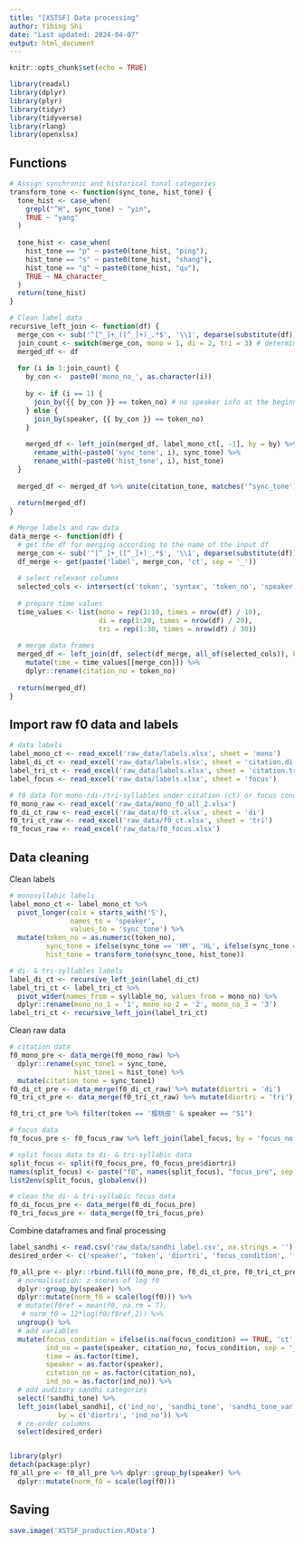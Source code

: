 ```yaml
---
title: "[XSTSF] Data processing"
author: Yibing Shi
date: "Last updated: 2024-04-07"
output: html_document
---
```

```r
knitr::opts_chunk$set(echo = TRUE)

library(readxl)
library(dplyr)
library(plyr)
library(tidyr)
library(tidyverse)
library(rlang)
library(openxlsx)
```

## Functions
```r
# Assign synchronic and historical tonal categories
transform_tone <- function(sync_tone, hist_tone) {
  tone_hist <- case_when(
    grepl("^H", sync_tone) ~ "yin",
    TRUE ~ "yang"
  )
  
  tone_hist <- case_when(
    hist_tone == "p" ~ paste0(tone_hist, "ping"),
    hist_tone == "s" ~ paste0(tone_hist, "shang"),
    hist_tone == "q" ~ paste0(tone_hist, "qu"),
    TRUE ~ NA_character_
  )
  return(tone_hist)
}

# Clean label data
recursive_left_join <- function(df) {
  merge_con <- sub('^[^_]+_([^_]+)_.*$', '\\1', deparse(substitute(df)))
  join_count <- switch(merge_con, mono = 1, di = 2, tri = 3) # determine the upper limit of the loop
  merged_df <- df
  
  for (i in 1:join_count) {
    by_con <-  paste0('mono_no_', as.character(i))
    
    by <- if (i == 1) {
      join_by({{ by_con }} == token_no) # no speaker info at the beginning
    } else {
      join_by(speaker, {{ by_con }} == token_no)
    }
    
    merged_df <- left_join(merged_df, label_mono_ct[, -1], by = by) %>% 
      rename_with(~paste0('sync_tone', i), sync_tone) %>% 
      rename_with(~paste0('hist_tone', i), hist_tone)
  }
  
  merged_df <- merged_df %>% unite(citation_tone, matches('^sync_tone'), remove=FALSE)
  
  return(merged_df)
}

# Merge labels and raw data
data_merge <- function(df) {
  # get the df for merging according to the name of the input df
  merge_con <- sub('^[^_]+_([^_]+)_.*$', '\\1', deparse(substitute(df)))
  df_merge <- get(paste('label', merge_con, 'ct', sep = '_'))
  
  # select relevant columns
  selected_cols <- intersect(c('token', 'syntax', 'token_no', 'speaker', 'citation_tone', 'sync_tone', 'sync_tone1', 'sync_tone2', 'sync_tone3', 'hist_tone', 'hist_tone1', 'hist_tone2', 'hist_tone3'), colnames(df_merge))
  
  # prepare time values
  time_values <- list(mono = rep(1:10, times = nrow(df) / 10),
                      di = rep(1:20, times = nrow(df) / 20),
                      tri = rep(1:30, times = nrow(df) / 30))
  
  # merge data frames
  merged_df <- left_join(df, select(df_merge, all_of(selected_cols)), by = c('token_no', 'speaker')) %>% 
    mutate(time = time_values[[merge_con]]) %>% 
    dplyr::rename(citation_no = token_no)
  
  return(merged_df)
}
```


## Import raw f0 data and labels 
```r
# data labels 
label_mono_ct <- read_excel('raw_data/labels.xlsx', sheet = 'mono')
label_di_ct <- read_excel('raw_data/labels.xlsx', sheet = 'citation.di')
label_tri_ct <- read_excel('raw_data/labels.xlsx', sheet = 'citation.tri')
label_focus <- read_excel('raw_data/labels.xlsx', sheet = 'focus')

# f0 data for mono-/di-/tri-syllables under citation (ct) or focus conditions
f0_mono_raw <- read_excel('raw_data/mono_f0_all_2.xlsx')
f0_di_ct_raw <- read_excel('raw_data/f0_ct.xlsx', sheet = 'di')
f0_tri_ct_raw <- read_excel('raw_data/f0_ct.xlsx', sheet = 'tri')
f0_focus_raw <- read_excel('raw_data/f0_focus.xlsx')
```

## Data cleaning  
Clean labels
```r
# monosyllabic labels
label_mono_ct <- label_mono_ct %>%
  pivot_longer(cols = starts_with('S'),
               names_to = 'speaker',
               values_to = 'sync_tone') %>%
  mutate(token_no = as.numeric(token_no),
         sync_tone = ifelse(sync_tone == 'HM', 'HL', ifelse(sync_tone == 'LM', 'LH', sync_tone)),
         hist_tone = transform_tone(sync_tone, hist_tone))

# di- & tri-syllables labels
label_di_ct <- recursive_left_join(label_di_ct)
label_tri_ct <- label_tri_ct %>%
  pivot_wider(names_from = syllable_no, values_from = mono_no) %>%
  dplyr::rename(mono_no_1 = '1', mono_no_2 = '2', mono_no_3 = '3')
label_tri_ct <- recursive_left_join(label_tri_ct)
```


Clean raw data
```r
# citation data
f0_mono_pre <- data_merge(f0_mono_raw) %>% 
  dplyr::rename(sync_tone1 = sync_tone,
                hist_tone1 = hist_tone) %>% 
  mutate(citation_tone = sync_tone1)
f0_di_ct_pre <- data_merge(f0_di_ct_raw) %>% mutate(diortri = 'di')
f0_tri_ct_pre <- data_merge(f0_tri_ct_raw) %>% mutate(diortri = 'tri')

f0_tri_ct_pre %>% filter(token == '樱桃皮' & speaker == "S1")

# focus data
f0_focus_pre <- f0_focus_raw %>% left_join(label_focus, by = 'focus_no')

# split focus data to di- & tri-syllabic data
split_focus <- split(f0_focus_pre, f0_focus_pre$diortri)
names(split_focus) <- paste("f0", names(split_focus), "focus_pre", sep = "_")
list2env(split_focus, globalenv())

# clean the di- & tri-syllabic focus data
f0_di_focus_pre <- data_merge(f0_di_focus_pre)
f0_tri_focus_pre <- data_merge(f0_tri_focus_pre)
```


Combine dataframes and final processing
```r
label_sandhi <- read.csv('raw_data/sandhi_label.csv', na.strings = '') 
desired_order <- c('speaker', 'token', 'diortri', 'focus_condition', 'focus_no', 'citation_tone', 'sandhi_tone', 'sandhi_tone_var', 'syllable_no',  'citation_no', 'ind_no', 'sync_tone1', 'sync_tone2', 'sync_tone3', 'hist_tone1', 'hist_tone2', 'hist_tone3', 'syntax', 'time', 'f0', 'norm_f0')

f0_all_pre <- plyr::rbind.fill(f0_mono_pre, f0_di_ct_pre, f0_tri_ct_pre, f0_di_focus_pre, f0_tri_focus_pre) %>%
  # normalisation: z-scores of log f0
  dplyr::group_by(speaker) %>%
  dplyr::mutate(norm_f0 = scale(log(f0))) %>%
  # mutate(f0ref = mean(f0, na.rm = T),
   # norm_f0 = 12*log(f0/f0ref,2)) %>% 
  ungroup() %>% 
  # add variables
  mutate(focus_condition = ifelse(is.na(focus_condition) == TRUE, 'ct', focus_condition),
         ind_no = paste(speaker, citation_no, focus_condition, sep = '_'),
         time = as.factor(time),
         speaker = as.factor(speaker),
         citation_no = as.factor(citation_no),
         ind_no = as.factor(ind_no)) %>% 
  # add auditory sandhi categories
  select(!sandhi_tone) %>% 
  left_join(label_sandhi[, c('ind_no', 'sandhi_tone', 'sandhi_tone_var', 'diortri')], 
            by = c('diortri', 'ind_no')) %>% 
  # re-order columns
  select(desired_order) 


library(plyr)
detach(package:plyr)
f0_all_pre <- f0_all_pre %>% dplyr::group_by(speaker) %>% 
  dplyr::mutate(norm_f0 = scale(log(f0)))
```



## Saving
```r
save.image('XSTSF_production.RData')
```


